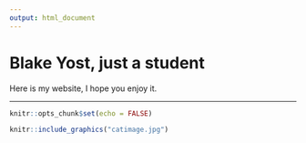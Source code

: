 ```yaml
---
output: html_document
---
```


# Blake Yost, just a student

Here is my website, I hope you enjoy it.

___

```r
knitr::opts_chunk$set(echo = FALSE)
```

```r
knitr::include_graphics("catimage.jpg")
```


